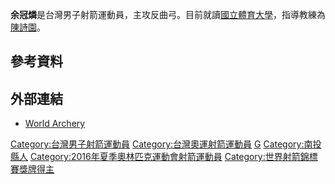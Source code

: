 {{Infobox sportsperson
|name = 余冠燐
|國籍 = {{ROC}}
|birth_date = {{birth_date_and_age|1993|11|29|mf=y}}
|birth_place = {{ROC-TWN}}[[南投縣|南投縣]][[埔里鎮|埔里鎮]]
|education= 國立體育大學
|alma_mater= 國立體育大學
|height = 
|weight = 
|sport = 射箭
|event = 反曲弓
|club =
|medaltemplates =
{{MedalCountry|{{TPE}}}}
{{MedalSport|男子射箭}}
{{MedalCompetition|[[世界射箭錦標賽|世界射箭錦標賽]]}}
{{MedalBronze|[[2015年世界射箭錦標賽|2015年 哥本哈根]]|男子團體}}
{{MedalBronze|[[2021年世界射箭錦標賽|2021年 揚克頓]]|男子團體}}
{{MedalCompetition|[[夏季世界大學運動會|夏季世界大學運動會]]}}
{{MedalSilver|[[2015年夏季世界大學運動會|2015年 光州]]|[[2015年夏季世界大學運動會射箭比賽|男子團體]]}}
{{MedalCompetition|世界大學射箭錦標賽}}
{{MedalGold|[[2014年世界大學射箭錦標賽|2014年 萊格尼察]]|男子團體}}
}}
{{世大運獎牌記錄
|項目=射箭
|a1=2015
|b1=2
|c1=男子反曲弓團體
}}
'''余冠燐'''{{BD|1993年|11月29日||}}是台灣男子射箭運動員，主攻反曲弓。目前就讀[[國立體育大學|國立體育大學]]，指導教練為[[陳詩園|陳詩園]]。

== 參考資料 ==
{{Reflist}}

== 外部連結 ==
*[http://worldarchery.org/athlete/15794/guan-lin-yu World Archery] {{Wayback|url=http://worldarchery.org/athlete/15794/guan-lin-yu |date=20150917083246 }}

{{DEFAULTSORT:Yu, Guanlin}}
[[Category:台灣男子射箭運動員|Category:台灣男子射箭運動員]]
[[Category:台灣奧運射箭運動員|Category:台灣奧運射箭運動員]]
[[Category:余姓|G]]
[[Category:南投縣人|Category:南投縣人]]
[[Category:2016年夏季奧林匹克運動會射箭運動員|Category:2016年夏季奧林匹克運動會射箭運動員]]
[[Category:世界射箭錦標賽獎牌得主|Category:世界射箭錦標賽獎牌得主]]